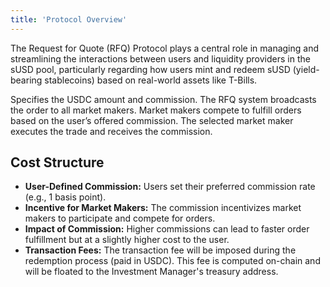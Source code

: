 ```yaml
---
title: 'Protocol Overview'
---
```

The Request for Quote (RFQ) Protocol plays a central role in managing and streamlining the interactions between users and liquidity providers in the sUSD pool, particularly regarding how users mint and redeem sUSD (yield-bearing stablecoins) based on real-world assets like T-Bills.

<Steps>
<Step title="User Places Order: ">
    Specifies the USDC amount and commission.
</Step>
<Step title="Order Broadcasting: ">
    The RFQ system broadcasts the order to all market makers.
</Step>
<Step title="Market Maker Selection">
    Market makers compete to fulfill orders based on the user’s offered commission.
</Step>
<Step title="Order Fulfillment">
    The selected market maker executes the trade and receives the commission.
</Step>
</Steps>

## Cost Structure
 - **User-Defined Commission:** Users set their preferred commission rate (e.g., 1 basis point).
 - **Incentive for Market Makers:** The commission incentivizes market makers to participate and compete for orders.
 - **Impact of Commission:** Higher commissions can lead to faster order fulfillment but at a slightly higher cost to the user.
 - **Transaction Fees:** The transaction fee will be imposed during the redemption process (paid in USDC). This fee is computed on-chain and will be floated to the Investment Manager's treasury address.

